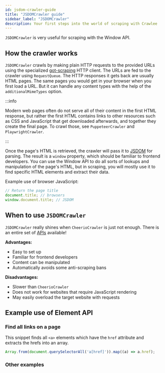 ```yaml
---
id: jsdom-crawler-guide
title: "JSDOMCrawler guide"
sidebar_label: "JSDOMCrawler"
description: Your first steps into the world of scraping with Crawlee
---
```



&#8203;<ApiLink to="jsdom-crawler/class/JSDOMCrawler">`JSDOMCrawler`</ApiLink> is very useful for scraping with the Window API.

## How the crawler works

&#8203;<ApiLink to="jsdom-crawler/class/JSDOMCrawler">`JSDOMCrawler`</ApiLink> crawls by making plain HTTP requests to the provided URLs using the specialized [got-scraping](https://github.com/apify/got-scraping) HTTP client. The URLs are fed to the crawler using <ApiLink to="core/class/RequestQueue">`RequestQueue`</ApiLink>. The HTTP responses it gets back are usually HTML pages. The same pages you would get in your browser when you first load a URL. But it can handle any content types with the help of the <ApiLink to="jsdom-crawler/interface/JSDOMCrawlerOptions#additionalMimeTypes">`additionalMimeTypes`</ApiLink> option.

:::info

Modern web pages often do not serve all of their content in the first HTML response, but rather the first HTML contains links to other resources such as CSS and JavaScript that get downloaded afterwards, and together they create the final page. To crawl those, see <ApiLink to="puppeteer-crawler/class/PuppeteerCrawler">`PuppeteerCrawler`</ApiLink> and <ApiLink to="playwright-crawler/class/PlaywrightCrawler">`PlaywrightCrawler`</ApiLink>.

:::

Once the page's HTML is retrieved, the crawler will pass it to [JSDOM](https://www.npmjs.com/package/jsdom) for parsing. The result is a `window` property, which should be familiar to frontend developers. You can use the Window API to do all sorts of lookups and manipulation of the page's HTML, but in scraping, you will mostly use it to find specific HTML elements and extract their data.

Example use of browser JavaScript:

```ts
// Return the page title
document.title; // browsers
window.document.title; // JSDOM
```

## When to use `JSDOMCrawler`

`JSDOMCrawler` really shines when `CheerioCrawler` is just not enough. There is an entire set of [APIs](https://developer.mozilla.org/en-US/docs/Web/API/HTML_DOM_API) available!

**Advantages:**

-   Easy to set up
-   Familiar for frontend developers
-   Content can be manipulated
-   Automatically avoids some anti-scraping bans

**Disadvantages:**

-   Slower than `CheerioCrawler`
-   Does not work for websites that require JavaScript rendering
-   May easily overload the target website with requests

## Example use of Element API

### Find all links on a page

This snippet finds all `<a>` elements which have the `href` attribute and extracts the hrefs into an array.

```js
Array.from(document.querySelectorAll('a[href]')).map((a) => a.href);
```

### Other examples

